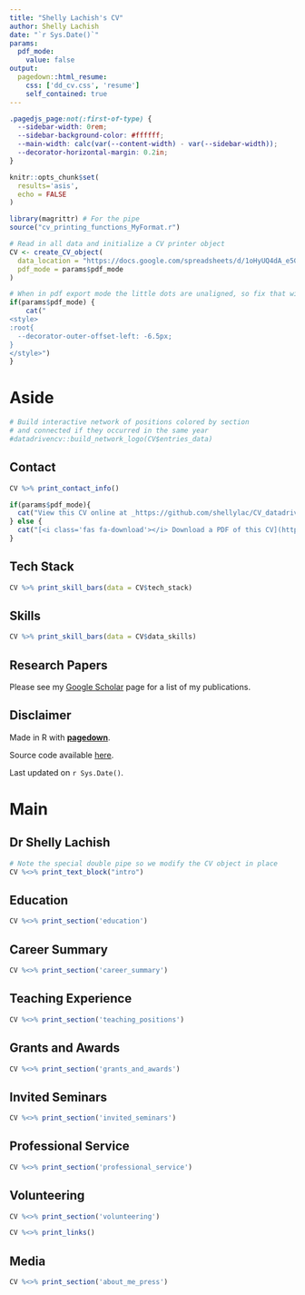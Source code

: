 ```yaml
---
title: "Shelly Lachish's CV"
author: Shelly Lachish
date: "`r Sys.Date()`"
params:
  pdf_mode:
    value: false
output:
  pagedown::html_resume:
    css: ['dd_cv.css', 'resume']
    self_contained: true
---
```


```css
.pagedjs_page:not(:first-of-type) {
  --sidebar-width: 0rem;
  --sidebar-background-color: #ffffff;
  --main-width: calc(var(--content-width) - var(--sidebar-width));
  --decorator-horizontal-margin: 0.2in;
}
```

```r
knitr::opts_chunk$set(
  results='asis', 
  echo = FALSE
)

library(magrittr) # For the pipe
source("cv_printing_functions_MyFormat.r")

# Read in all data and initialize a CV printer object
CV <- create_CV_object(
  data_location = "https://docs.google.com/spreadsheets/d/1oHyUQ4dA_e5G2WHl8p2nszinrBz6gKxsR5Xve_P09Gs",  
  pdf_mode = params$pdf_mode
)

```


```r
# When in pdf export mode the little dots are unaligned, so fix that with some conditional CSS.
if(params$pdf_mode) {
    cat("
<style>
:root{
  --decorator-outer-offset-left: -6.5px;
}
</style>")
}
```

Aside
================================================================================

```r
# Build interactive network of positions colored by section
# and connected if they occurred in the same year
#datadrivencv::build_network_logo(CV$entries_data)
```


Contact {#contact .specialcontact}
--------------------------------------------------------------------------------

```r
CV %>% print_contact_info()
```


```r
if(params$pdf_mode){
  cat("View this CV online at _https://github.com/shellylac/CV_datadrivencv/_")
} else {
  cat("[<i class='fas fa-download'></i> Download a PDF of this CV](https://github.com/shellylac/CV_datadrivencv/ShellyL_CV.pdf)")
}
```


Tech Stack {#techstack}
--------------------------------------------------------------------------------

```r
CV %>% print_skill_bars(data = CV$tech_stack)
```

Skills {#dataskills}
--------------------------------------------------------------------------------

```r
CV %>% print_skill_bars(data = CV$data_skills)
```


Research Papers
--------------------------------------------------------------------------------
Please see my [Google Scholar](https://scholar.google.co.uk/citations?user=mt4I9G0AAAAJ&hl=en) page for a list of my publications.


Disclaimer {#disclaimer}
--------------------------------------------------------------------------------

Made in R with [**pagedown**](https://github.com/rstudio/pagedown). 

Source code available [here](https://github.com/shellylac/CV_datadrivencv).

Last updated on `r Sys.Date()`.


Main
================================================================================

Dr Shelly Lachish {#title}
--------------------------------------------------------------------------------

```r
# Note the special double pipe so we modify the CV object in place
CV %<>% print_text_block("intro") 
```


Education {data-icon=graduation-cap data-concise=true}
--------------------------------------------------------------------------------

```r
CV %<>% print_section('education')
```


Career Summary {data-icon=laptop}
--------------------------------------------------------------------------------

```r
CV %<>% print_section('career_summary')
```


<!-- Scientific Publications {data-icon=book} -->
<!-- -------------------------------------------------------------------------------- -->

<!-- ```{r academic_articles} -->
<!-- CV %<>% print_section('academic_articles') -->
<!-- ``` -->


<!-- These breaks just force a new page so section doesnt get cut off -->
<!-- #<br> -->
<!-- #<br> -->
<!-- #<br> -->

Teaching Experience {data-icon=chalkboard-teacher}
--------------------------------------------------------------------------------

```r
CV %<>% print_section('teaching_positions')
```


Grants and Awards  {data-icon=medal}
--------------------------------------------------------------------------------

```r
CV %<>% print_section('grants_and_awards')
```


Invited Seminars  {data-icon=comments}
--------------------------------------------------------------------------------

```r
CV %<>% print_section('invited_seminars')
```


Professional Service  {data-icon=group}
--------------------------------------------------------------------------------

```r
CV %<>% print_section('professional_service')
```


Volunteering  {data-icon=hands-helping}
--------------------------------------------------------------------------------

```r
CV %<>% print_section('volunteering')
```


```r
CV %<>% print_links()
```

Media  {data-icon=newspaper}
--------------------------------------------------------------------------------

```r
CV %<>% print_section('about_me_press')
```
